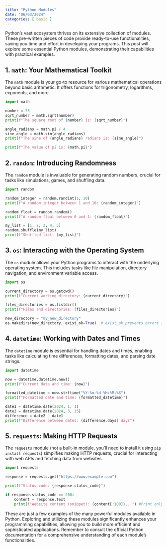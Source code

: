 ```yaml
---
title: "Python Modules"
date: "06/03/2024"
categories: [ basic ]
---
```



Python's vast ecosystem thrives on its extensive collection of modules.  These pre-written pieces of code provide ready-to-use functionalities, saving you time and effort in developing your programs. This post will explore some essential Python modules, demonstrating their capabilities with practical examples.

## 1. `math`: Your Mathematical Toolkit

The `math` module is your go-to resource for various mathematical operations beyond basic arithmetic.  It offers functions for trigonometry, logarithms, exponents, and more.

```python
import math

number = 25
sqrt_number = math.sqrt(number)
print(f"The square root of {number} is: {sqrt_number}")

angle_radians = math.pi / 4
sine_angle = math.sin(angle_radians)
print(f"The sine of {angle_radians} radians is: {sine_angle}")

print(f"The value of pi is: {math.pi}")
```

## 2. `random`: Introducing Randomness

The `random` module is invaluable for generating random numbers, crucial for tasks like simulations, games, and shuffling data.

```python
import random

random_integer = random.randint(1, 10)
print(f"A random integer between 1 and 10: {random_integer}")

random_float = random.random()
print(f"A random float between 0 and 1: {random_float}")

my_list = [1, 2, 3, 4, 5]
random.shuffle(my_list)
print(f"Shuffled list: {my_list}")
```


## 3. `os`: Interacting with the Operating System

The `os` module allows your Python programs to interact with the underlying operating system.  This includes tasks like file manipulation, directory navigation, and environment variable access.

```python
import os

current_directory = os.getcwd()
print(f"Current working directory: {current_directory}")

files_directories = os.listdir()
print(f"Files and directories: {files_directories}")

new_directory = "my_new_directory"
os.makedirs(new_directory, exist_ok=True)  # exist_ok prevents errors if the directory already exists
```

## 4. `datetime`: Working with Dates and Times

The `datetime` module is essential for handling dates and times, enabling tasks like calculating time differences, formatting dates, and parsing date strings.


```python
import datetime

now = datetime.datetime.now()
print(f"Current date and time: {now}")

formatted_datetime = now.strftime("%Y-%m-%d %H:%M:%S")
print(f"Formatted date and time: {formatted_datetime}")

date1 = datetime.date(2024, 1, 1)
date2 = datetime.date(2024, 3, 15)
difference = date2 - date1
print(f"Difference between dates: {difference.days} days")
```

## 5. `requests`: Making HTTP Requests

The `requests` module (not a built-in module, you'll need to install it using `pip install requests`) simplifies making HTTP requests, crucial for interacting with web APIs and fetching data from websites.


```python
import requests

response = requests.get("https://www.example.com")

print(f"Status code: {response.status_code}")

if response.status_code == 200:
    content = response.text
    print(f"Website content (snippet): {content[:100]}...") #Print only the first 100 characters
```


These are just a few examples of the many powerful modules available in Python. Exploring and utilizing these modules significantly enhances your programming capabilities, allowing you to build more efficient and sophisticated applications.  Remember to consult the official Python documentation for a comprehensive understanding of each module's functionalities.

